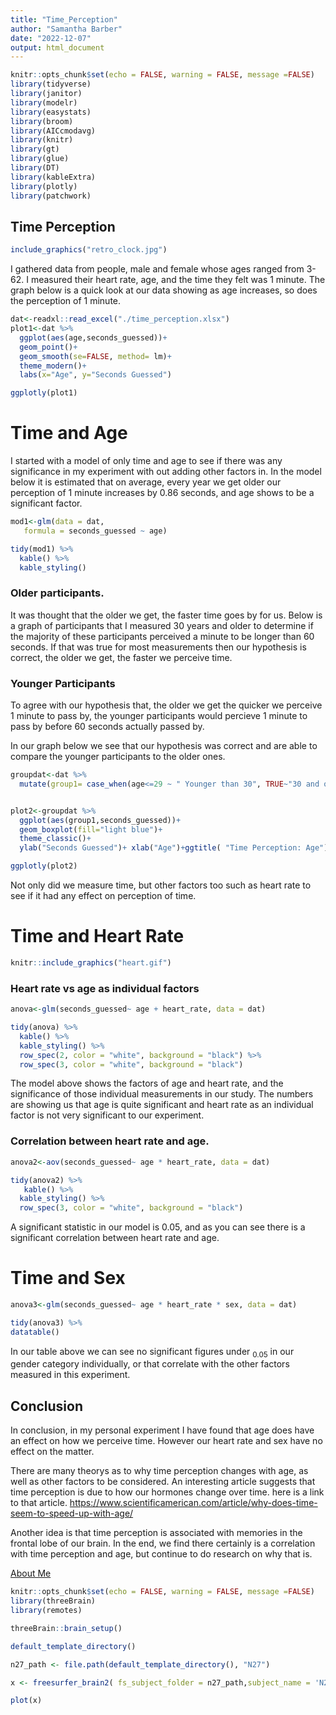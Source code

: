 ```yaml
---
title: "Time_Perception"
author: "Samantha Barber"
date: "2022-12-07"
output: html_document
---
```

```r
knitr::opts_chunk$set(echo = FALSE, warning = FALSE, message =FALSE)
library(tidyverse)
library(janitor)
library(modelr)
library(easystats)
library(broom)
library(AICcmodavg)
library(knitr)
library(gt)
library(glue)
library(DT)
library(kableExtra)
library(plotly)
library(patchwork)
```

## Time Perception
```r
include_graphics("retro_clock.jpg")
```


I gathered data from people, male and female whose ages ranged from 3-62. I measured their heart rate, age, and the time they felt was 1 minute. The graph below is a quick look at our data showing as age increases, so does the perception of 1 minute. 


```r
dat<-readxl::read_excel("./time_perception.xlsx")
plot1<-dat %>% 
  ggplot(aes(age,seconds_guessed))+
  geom_point()+
  geom_smooth(se=FALSE, method= lm)+
  theme_modern()+
  labs(x="Age", y="Seconds Guessed")

ggplotly(plot1)
```

# Time and Age

I started with a model of only time and age to see if there was any significance in my experiment with out adding other factors in. 
In the model below it is estimated that on average, every year we get older our perception of 1 minute increases by 0.86 seconds, and age shows to be a significant factor. 

```r
mod1<-glm(data = dat,
   formula = seconds_guessed ~ age)

tidy(mod1) %>% 
  kable() %>% 
  kable_styling()

```


### Older  participants.
It was thought that the older we get, the faster time goes by for us. Below is a graph of participants that I measured 30 years and older to determine if the majority of these participants perceived a minute to be longer than 60 seconds. If that was true for most measurements then our hypothesis is correct, the older we get, the faster we perceive time. 

### Younger Participants
To agree with our hypothesis that, the older we get the quicker we perceive 1 minute to pass by, the younger participants would percieve 1 minute to pass by before 60 seconds actually passed by. 


In our graph below we see that our hypothesis was correct and are able to compare the younger participants to the older ones. 


```r
groupdat<-dat %>% 
  mutate(group1= case_when(age<=29 ~ " Younger than 30", TRUE~"30 and older"))


plot2<-groupdat %>% 
  ggplot(aes(group1,seconds_guessed))+
  geom_boxplot(fill="light blue")+
  theme_classic()+
  ylab("Seconds Guessed")+ xlab("Age")+ggtitle( "Time Perception: Age")

ggplotly(plot2)

```


Not only did we measure time, but other factors too such as heart rate to see if it had any effect on perception of time. 

# Time and Heart Rate 
```r
knitr::include_graphics("heart.gif")
```


### Heart rate vs age as individual factors

```r
anova<-glm(seconds_guessed~ age + heart_rate, data = dat)

tidy(anova) %>% 
  kable() %>% 
  kable_styling() %>% 
  row_spec(2, color = "white", background = "black") %>% 
  row_spec(3, color = "white", background = "black")
```

The model above shows the factors of age and heart rate, and the significance of those individual measurements in our study. The numbers are showing us that age is quite significant and heart rate as an individual factor is not very significant to our experiment.

### Correlation between heart rate and age. 

```r
anova2<-aov(seconds_guessed~ age * heart_rate, data = dat)

tidy(anova2) %>% 
   kable() %>% 
  kable_styling() %>% 
  row_spec(3, color = "white", background = "black")
```

A significant statistic in our model is 0.05, and as you can see there is a significant correlation between heart rate and age.


# Time and Sex


```r
anova3<-glm(seconds_guessed~ age * heart_rate * sex, data = dat)

tidy(anova3) %>% 
datatable()

```

In our table above we can see no significant figures under ~0.05~ in our gender category individually, or that correlate with the other factors measured in this experiment. 



## Conclusion

In conclusion, in my personal experiment I have found that age does have an effect on how we perceive time. However our heart rate and sex have no effect on the matter. 


There are many theorys as to why time perception changes with age, as well as other factors to be considered. An interesting article suggests that time perception is due to how our hormones change over time. 
here is a link to that article.  <https://www.scientificamerican.com/article/why-does-time-seem-to-speed-up-with-age/> 

Another idea is that time perception is associated with memories in the frontal lobe of our brain. In the end, we find there certainly is a correlation with time perception and age, but continue to do research on why that is. 



[About Me](aboutme.pdf)

```r
knitr::opts_chunk$set(echo = FALSE, warning = FALSE, message =FALSE)
library(threeBrain)
library(remotes)

threeBrain::brain_setup()

default_template_directory()

n27_path <- file.path(default_template_directory(), "N27")

x <- freesurfer_brain2( fs_subject_folder = n27_path,subject_name = 'N27', surface_types = 'pial')

plot(x)
```

